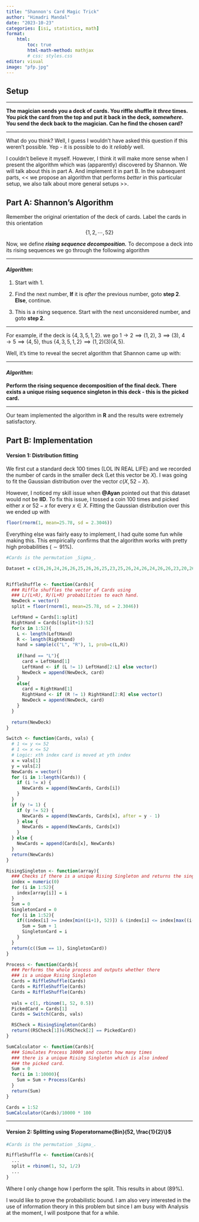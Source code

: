 ```yaml
---
title: "Shannon's Card Magic Trick"
author: "Himadri Mandal"
date: "2023-10-23"
categories: [isi, statistics, math]
format: 
    html: 
        toc: true
        html-math-method: mathjax
        # css: styles.css
editor: visual
image: "pfp.jpg"
---
```


## Setup

------------------------------------------------------------------------

**The magician sends you a deck of cards. You riffle shuffle it *three* times. You pick the card from the top and put it back in the deck, *somewhere*. You send the deck back to the magician. Can he find the chosen card?**

------------------------------------------------------------------------

What do you think? Well, I guess I wouldn't have asked this question if this weren't possible. Yep - it is possible to do it *reliably* well.

I couldn't believe it myself. However, I think it will make more sense when I present the algorithm which was (apparently) discovered by Shannon. We will talk about this in part A. And implement it in part B. In the subsequent parts, \<\< we propose an algorithm that performs *better* in this particular setup, we also talk about more general setups \>\>.

## Part A: Shannon's Algorithm

Remember the original orientation of the deck of cards. Label the cards in this orientation $$ 
    \{1,2,\cdots,52\}
$$

Now, we define ***rising sequence decomposition.*** To decompose a deck into its rising sequences we go through the following algorithm

------------------------------------------------------------------------

#### *Algorithm*: {#algorithm-risingseq}

1.  Start with 1.

2.  Find the next number, **If** it is *after* the previous number, goto **step 2**. **Else**, continue.

3.  This is a rising sequence. Start with the next unconsidered number, and goto **step 2**.

------------------------------------------------------------------------

For example, if the deck is $\{4,3,5,1,2\}$. we go $1\to 2 \implies (1,2)$, $3 \implies (3)$, $4 \to 5 \implies (4,5)$, thus $\{4,3,5,1,2\} \implies (1,2)(3)(4,5)$.

Well, it's time to reveal the secret algorithm that Shannon came up with:

------------------------------------------------------------------------

#### *Algorithm*:

**Perform the rising sequence decomposition of the final deck. There exists a unique rising sequence singleton in this deck - this is the picked card.**

------------------------------------------------------------------------

Our team implemented the algorithm in **R** and the results were extremely satisfactory.

## Part B: Implementation

#### Version 1: Distribution fitting

We first cut a standard deck 100 times (LOL IN REAL LIFE) and we recorded the number of cards in the smaller deck (Let this vector be $X$). I was going to fit the Gaussian distribution over the vector $c(X,52-X)$.

However, I noticed my skill issue when **\@Ayan** pointed out that this dataset would not be **IID**. To fix this issue, I tossed a coin 100 times and picked either $x \text{ or } 52-x$ for every $x \in X$. Fitting the Gaussian distribution over this we ended up with

``` r
floor(rnorm(1, mean=25.78, sd = 2.3046))
```

Everything else was fairly easy to implement, I had quite some fun while making this. This empirically confirms that the algorithm works with pretty high probabilities $\left(\sim 91\%\right)$.

```r
#Cards is the permutation _Sigma_.

Dataset = c(26,26,24,26,26,25,26,26,25,23,25,26,24,26,24,26,26,23,20,26,23,22,25,23,26,26,23,25,23,25,25,25,25,26,25,23,25,24,26,25,26,23,26,23,26,24,26,24,25,24,25,23,24,25,22,21,25,25,25,21,23,24,23,21,26,25,25,24,24,25,24,25,24,24,23,25,21,25,26,26,23,25,25,23,21,24,21,25,25,22,24,25,26,23,24,25,19,25,23,25)


RiffleShuffle <- function(Cards){
  ### Riffle shuffles the vector of Cards using
  ### L/(L+R), R/(L+R) probabilities to each hand. 
  NewDeck = vector()
  split = floor(rnorm(1, mean=25.78, sd = 2.3046))

  LeftHand = Cards[1:split]
  RightHand = Cards[(split+1):52]
  for(x in 1:52){
    L <- length(LeftHand)
    R <- length(RightHand)
    hand = sample(c("L", "R"), 1, prob=c(L,R))
    
    if(hand == "L"){
      card = LeftHand[1]
      LeftHand <- if (L != 1) LeftHand[2:L] else vector()
      NewDeck = append(NewDeck, card)
    }
    else{
      card = RightHand[1]
      RightHand <- if (R != 1) RightHand[2:R] else vector()
      NewDeck = append(NewDeck, card)
    }
  }
  
  return(NewDeck)
}

Switch <- function(Cards, vals) {
  # 1 <= y <= 52
  # 1 <= x <= 52
  # Logic: xth index card is moved at yth index
  x = vals[1]
  y = vals[2]
  NewCards = vector()
  for (i in 1:length(Cards)) {
    if (i != x) {
      NewCards = append(NewCards, Cards[i])
    }
  }
  if (y != 1) {
    if (y != 52) {
      NewCards = append(NewCards, Cards[x], after = y - 1)
    } else {
      NewCards = append(NewCards, Cards[x])
    }
  } else {
    NewCards = append(Cards[x], NewCards)
  }
  return(NewCards)
}

RisingSingleton <- function(array){
  ### Checks if there is a unique Rising Singleton and returns the singleton.
  index = numeric(0)
  for (i in 1:52){
    index[array[i]] = i
  }
  Sum = 0
  SingletonCard = 0
  for (i in 1:52){
    if((index[i] >= index[min((i+1), 52)]) & (index[i] <= index[max((i-1), 1)])){
      Sum = Sum + 1
      SingletonCard = i
    }
  }
  return(c((Sum == 1), SingletonCard))
}

Process <- function(Cards){
  ### Performs the whole process and outputs whether there
  ### is a unique Rising Singleton
  Cards = RiffleShuffle(Cards)
  Cards = RiffleShuffle(Cards)
  Cards = RiffleShuffle(Cards)
  
  vals = c(1, rbinom(1, 52, 0.5))
  PickedCard = Cards[1]
  Cards = Switch(Cards, vals)

  RSCheck = RisingSingleton(Cards)
  return((RSCheck[1])&(RSCheck[2] == PickedCard))
}

SumCalculator <- function(Cards){
  ### Simulates Process 10000 and counts how many times  
  ### there is a unique Rising Singleton which is also indeed
  ### the picked card.
  Sum = 0
  for(i in 1:10000){
    Sum = Sum + Process(Cards)
  }
  return(Sum)
}

Cards = 1:52
SumCalculator(Cards)/10000 * 100
```

------------------------------------------------------------------------

#### Version 2: Splitting using $\operatorname{Bin}(52, \frac{1}{2}\}$

``` r
#Cards is the permutation _Sigma_.

RiffleShuffle <- function(Cards){
  ...
  split = rbinom(1, 52, 1/2)
  ...
}
```

Where I only change how I perform the split. This results in about $\left(89\%\right)$.

I would like to prove the probabilistic bound. I am also very interested in the use of information theory in this problem but since I am busy with Analysis at the moment, I will postpone that for a while.